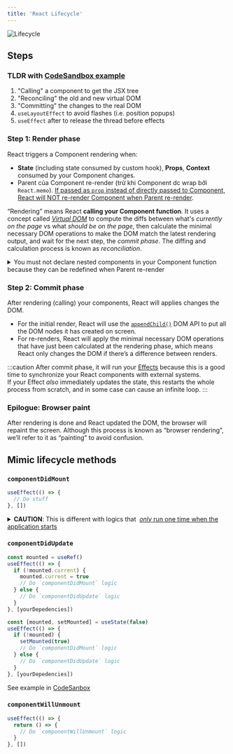 ```yaml
---
title: 'React Lifecycle'
---
```



![Lifecycle](https://i.imgur.com/tSYbUyv.png)

## Steps

### TLDR with [CodeSandbox example](https://codesandbox.io/s/react-lifecycle-djj04t)

1. "Calling" a component to get the JSX tree
2. "Reconciling" the old and new virtual DOM
3. "Committing" the changes to the real DOM
4. `useLayoutEffect` to avoid flashes (i.e. position popups)
5. `useEffect` after to release the thread before effects

### Step 1: Render phase

React triggers a Component rendering when:

- **State** (including state consumed by custom hook), **Props**, **Context** consumed by your Component changes.
- Parent của Component re-render (trừ khi Component dc wrap bởi `React.memo`). [If passed as `prop` instead of directly passed to Component, React will NOT re-render Component when Parent re-render](./react-snippets.mdx#lift-ur-component-up-and-pass-it-down-as-a-prop).

“Rendering” means React **calling your Component function**. It uses a concept called [_Virtual DOM_](./react-essentials.md#virtual-dom) to compute the diffs between what's _currently on the page_ vs what _should be on the page_, then calculate the minimal necessary DOM operations to make the DOM match the latest rendering output, and wait for the next step, the _commit phase_. The diffing and calculation process is known as _reconciliation_.

<details>

<summary>
  You must not declare nested components in your Component function because they
  can be redefined when Parent re-render
</summary>{' '}

```jsx
// ✅ Tách Child ra ngoài
const Child = ({ onClick }) => {
  return <button onClick={onClick}>+</button>
}

const Parent = () => {
  const [count, setCount] = useState(0)

  const handleClick = () => {
    const newCount = count + 1
    setCount(newCount)
    // This will reflect the correct value of the state after being changed instead of being one step behind
    console.log(newCount)
  }

  // ❌ Nested Component
  const NestChild = ({ onClick }) => {
    return <button onClick={onClick}>+</button>
  }

  return (
    <>
      <Child onClick={handleClick} />
      <NestChild onClick={handleClick} />
    </>
  )
}
```

</details>

### Step 2: Commit phase

After rendering (calling) your components, React will applies changes the DOM.

- For the initial render, React will use the [`appendChild()`](https://developer.mozilla.org/en-US/docs/Web/API/Node/appendChild) DOM API to put all the DOM nodes it has created on screen.
- For re-renders, React will apply the minimal necessary DOM operations that have just been calculated at the rendering phase, which means React only changes the DOM if there’s a difference between renders.

:::caution
After commit phase, it will run your [Effects](./hooks.mdx#usage-1) because this is a good time to synchronize your React components with external systems.  
If your Effect _also_ immediately updates the state, this restarts the whole process from scratch, and in some case can cause an infinite loop.
:::

### Epilogue: Browser paint

After rendering is done and React updated the DOM, the browser will repaint the screen. Although this process is known as “browser rendering”, we’ll refer to it as “painting” to avoid confusion.

## Mimic lifecycle methods

### `componentDidMount`

```jsx
useEffect(() => {
  // Do stuff
}, [])
```

<details>
  <summary><b>CAUTION</b>: This is different with logics that&nbsp;
  <a href="https://react.dev/learn/you-might-not-need-an-effect#initializing-the-application"><i>only</i> run one time when the application starts</a></summary>

```jsx
let didInit = false

function App() {
  useEffect(() => {
    if (!didInit) {
      didInit = true
      // ✅ Only runs once per app load
      checkAuthToken()
    }
  }, [])
}
```

OR

```jsx
if (typeof window !== 'undefined') {
  // Check if we're running in the browser.
  // ✅ Only runs once per app load
  checkAuthToken()
}

function App() {
  // ...
}
```

</details>

### `componentDidUpdate`

<Tabs>
  <TabItem value="ref" label="With useRef">

```jsx
const mounted = useRef()
useEffect(() => {
  if (!mounted.current) {
    mounted.current = true
    // Do `componentDidMount` logic
  } else {
    // Do `componentDidUpdate` logic
  }
}, [yourDepedencies])
```

  </TabItem>
  <TabItem value="state" label="With useState">

```jsx
const [mounted, setMounted] = useState(false)
useEffect(() => {
  if (!mounted) {
    setMounted(true)
    // Do `componentDidMount` logic
  } else {
    // Do `componentDidUpdate` logic
  }
}, [yourDepedencies])
```

  </TabItem>
</Tabs>

See example in [CodeSanbox](https://codesandbox.io/s/componentdidmount-componentdidupdate-with-useref-8vw622?file=/App.js)

### `componentWillUnmount`

```jsx
useEffect(() => {
  return () => {
    // Do `componentWillUnmount` logic
  }
}, [])
```
